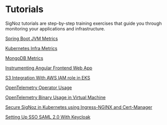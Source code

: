 # Tutorials

SigNoz tutorials are step-by-step training exercises that guide you through monitoring your applications and infrastructure.

[Spring Boot JVM Metrics](https://signoz.io/docs/tutorial/jvm-metrics/)

[Kubernetes Infra Metrics](https://signoz.io/docs/tutorial/kubernetes-infra-metrics/)

[MongoDB Metrics](https://signoz.io/docs/tutorial/mongodb-metrics/)

[Instrumenting Angular Frontend Web App](https://signoz.io/docs/tutorial/instrumenting-angular-frontend/)

[S3 Integration With AWS IAM role in EKS](https://signoz.io/docs/tutorial/s3-integration-iam-role-eks/)

[OpenTelemetry Operator Usage](https://signoz.io/docs/tutorial/opentelemetry-operator-usage/)

[OpenTelemetry Binary Usage in Virtual Machine](https://signoz.io/docs/tutorial/opentelemetry-binary-usage-in-virtual-machine/)

[Secure SigNoz in Kubernetes using Ingress-NGINX and Cert-Manager](https://signoz.io/docs/tutorial/setting-up-tls-for-signoz/)

[Setting Up SSO SAML 2.0 With Keycloak](https://signoz.io/docs/tutorial/setting-up-sso-saml-with-keycloak/)